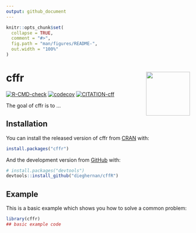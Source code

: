 ```yaml
---
output: github_document
---
```


<!-- README.md is generated from README.Rmd. Please edit that file -->

```r
knitr::opts_chunk$set(
  collapse = TRUE,
  comment = "#>",
  fig.path = "man/figures/README-",
  out.width = "100%"
)
```

# cffr <img src="man/figures/logo.png" align="right" width="120"/>

<!-- badges: start -->
[![R-CMD-check](https://github.com/dieghernan/cffR/workflows/R-CMD-check/badge.svg)](https://github.com/dieghernan/cffR/actions)
[![codecov](https://codecov.io/gh/dieghernan/cffr/branch/master/graph/badge.svg)](https://codecov.io/gh/dieghernan/cffr)
[![CITATION-cff](https://github.com/dieghernan/cffr/actions/workflows/cff-validator.yml/badge.svg)](https://github.com/dieghernan/cffr/actions/workflows/cff-validator.yml)
<!-- badges: end -->

The goal of cffr is to ...

## Installation

You can install the released version of cffr from [CRAN](https://CRAN.R-project.org) with:

``` r
install.packages("cffr")
```

And the development version from [GitHub](https://github.com/) with:

``` r
# install.packages("devtools")
devtools::install_github("dieghernan/cffR")
```
## Example

This is a basic example which shows you how to solve a common problem:

```r
library(cffr)
## basic example code
```

